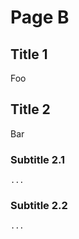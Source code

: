 # Page B

## Title 1

Foo

## Title 2

Bar

### Subtitle 2.1

```
...
```

### Subtitle 2.2

```
...
```
